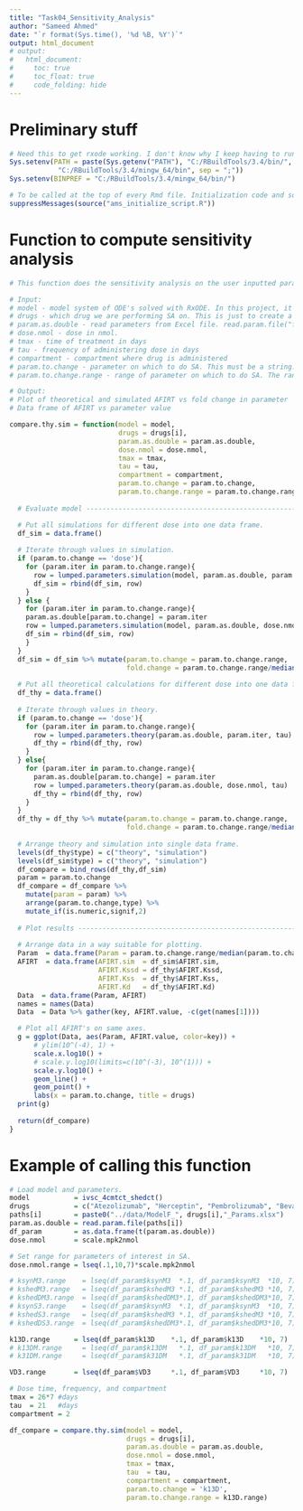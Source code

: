 ```yaml
---
title: "Task04_Sensitivity_Analysis"
author: "Sameed Ahmed"
date: "`r format(Sys.time(), '%d %B, %Y')`"
output: html_document
# output:
#   html_document:
#     toc: true
#     toc_float: true
#     code_folding: hide
---
```


# Preliminary stuff

```r
# Need this to get rxode working. I don't know why I keep having to run this.
Sys.setenv(PATH = paste(Sys.getenv("PATH"), "C:/RBuildTools/3.4/bin/",
            "C:/RBuildTools/3.4/mingw_64/bin", sep = ";"))
Sys.setenv(BINPREF = "C:/RBuildTools/3.4/mingw_64/bin/")

# To be called at the top of every Rmd file. Initialization code and some useful constants.
suppressMessages(source("ams_initialize_script.R"))
```

# Function to compute sensitivity analysis

```r

# This function does the sensitivity analysis on the user inputted parameter and compares the theoretical result to the simulated result.

# Input: 
# model - model system of ODE's solved with RxODE. In this project, it is 'ivsc_4cmtct_shedct'.
# drugs - which drug we are performing SA on. This is just to create a title for the graph.
# param.as.double - read parameters from Excel file. read.param.file("file directory").
# dose.nmol - dose in nmol.
# tmax - time of treatment in days
# tau - frequency of administering dose in days
# compartment - compartment where drug is administered
# param.to.change - parameter on which to do SA. This must be a string.
# param.to.change.range - range of parameter on which to do SA. The range must be symmetric in fold change. This must be a vector of odd length.

# Output:
# Plot of theoretical and simulated AFIRT vs fold change in parameter
# Data frame of AFIRT vs parameter value

compare.thy.sim = function(model = model, 
                           drugs = drugs[i],
                           param.as.double = param.as.double,
                           dose.nmol = dose.nmol,
                           tmax = tmax,
                           tau = tau,
                           compartment = compartment,
                           param.to.change = param.to.change,
                           param.to.change.range = param.to.change.range) {
  
  # Evaluate model ------------------------------------------------------------------------------------------

  # Put all simulations for different dose into one data frame.
  df_sim = data.frame()
  
  # Iterate through values in simulation.
  if (param.to.change == 'dose'){
    for (param.iter in param.to.change.range){
      row = lumped.parameters.simulation(model, param.as.double, param.iter, tmax, tau, compartment)
      df_sim = rbind(df_sim, row)
    }  
  } else {
    for (param.iter in param.to.change.range){
    param.as.double[param.to.change] = param.iter
    row = lumped.parameters.simulation(model, param.as.double, dose.nmol, tmax, tau, compartment)
    df_sim = rbind(df_sim, row)
    }
  }
  df_sim = df_sim %>% mutate(param.to.change = param.to.change.range,
                             fold.change = param.to.change.range/median(param.to.change.range))
  
  # Put all theoretical calculations for different dose into one data frame.
  df_thy = data.frame()
  
  # Iterate through values in theory.
  if (param.to.change == 'dose'){
    for (param.iter in param.to.change.range){
      row = lumped.parameters.theory(param.as.double, param.iter, tau)
      df_thy = rbind(df_thy, row)
    }
  } else{
    for (param.iter in param.to.change.range){
      param.as.double[param.to.change] = param.iter
      row = lumped.parameters.theory(param.as.double, dose.nmol, tau)
      df_thy = rbind(df_thy, row)
    }
  }
  df_thy = df_thy %>% mutate(param.to.change = param.to.change.range,
                             fold.change = param.to.change.range/median(param.to.change.range))
  
  # Arrange theory and simulation into single data frame.
  levels(df_thy$type) = c("theory", "simulation")
  levels(df_sim$type) = c("theory", "simulation")
  df_compare = bind_rows(df_thy,df_sim)
  param = param.to.change
  df_compare = df_compare %>%
    mutate(param = param) %>%
    arrange(param.to.change,type) %>%
    mutate_if(is.numeric,signif,2)
  
  # Plot results --------------------------------------------------------------------------------------------
  
  # Arrange data in a way suitable for plotting.
  Param  = data.frame(Param = param.to.change.range/median(param.to.change.range))
  AFIRT  = data.frame(AFIRT.sim  = df_sim$AFIRT.sim,
                      AFIRT.Kssd = df_thy$AFIRT.Kssd,
                      AFIRT.Kss  = df_thy$AFIRT.Kss,
                      AFIRT.Kd   = df_thy$AFIRT.Kd)
  Data  = data.frame(Param, AFIRT)
  names = names(Data)
  Data  = Data %>% gather(key, AFIRT.value, -c(get(names[1])))

  # Plot all AFIRT's on same axes.
  g = ggplot(Data, aes(Param, AFIRT.value, color=key)) +
      # ylim(10^(-4), 1) +
      scale.x.log10() +
      # scale.y.log10(limits=c(10^(-3), 10^(1))) +
      scale.y.log10() +
      geom_line() +
      geom_point() +
      labs(x = param.to.change, title = drugs)
  print(g)
  
  return(df_compare)
}
```

# Example of calling this function

```r
# Load model and parameters.
model           = ivsc_4cmtct_shedct()
drugs           = c("Atezolizumab", "Herceptin", "Pembrolizumab", "Bevacizumab"); paths = NULL; i = 4
paths[i]        = paste0("../data/ModelF_", drugs[i],"_Params.xlsx")
param.as.double = read.param.file(paths[i])
df_param        = as.data.frame(t(param.as.double))
dose.nmol       = scale.mpk2nmol

# Set range for parameters of interest in SA.
dose.nmol.range = lseq(.1,10,7)*scale.mpk2nmol

# ksynM3.range    = lseq(df_param$ksynM3  *.1, df_param$ksynM3  *10, 7)
# kshedM3.range   = lseq(df_param$kshedM3 *.1, df_param$kshedM3 *10, 7)
# kshedDM3.range  = lseq(df_param$kshedDM3*.1, df_param$kshedDM3*10, 7)
# ksynS3.range    = lseq(df_param$ksynM3  *.1, df_param$ksynM3  *10, 7)
# kshedS3.range   = lseq(df_param$kshedM3 *.1, df_param$kshedM3 *10, 7)
# kshedDS3.range  = lseq(df_param$kshedDM3*.1, df_param$kshedDM3*10, 7)

k13D.range      = lseq(df_param$k13D    *.1, df_param$k13D    *10, 7)
# k13DM.range     = lseq(df_param$k13DM   *.1, df_param$k13DM   *10, 7)
# k31DM.range     = lseq(df_param$k31DM   *.1, df_param$k31DM   *10, 7)

VD3.range       = lseq(df_param$VD3     *.1, df_param$VD3     *10, 7)

# Dose time, frequency, and compartment
tmax = 26*7 #days
tau  = 21   #days
compartment = 2

df_compare = compare.thy.sim(model = model,
                             drugs = drugs[i],
                             param.as.double = param.as.double,
                             dose.nmol = dose.nmol,
                             tmax = tmax,
                             tau  = tau,
                             compartment = compartment,
                             param.to.change = 'k13D',
                             param.to.change.range = k13D.range)
```































